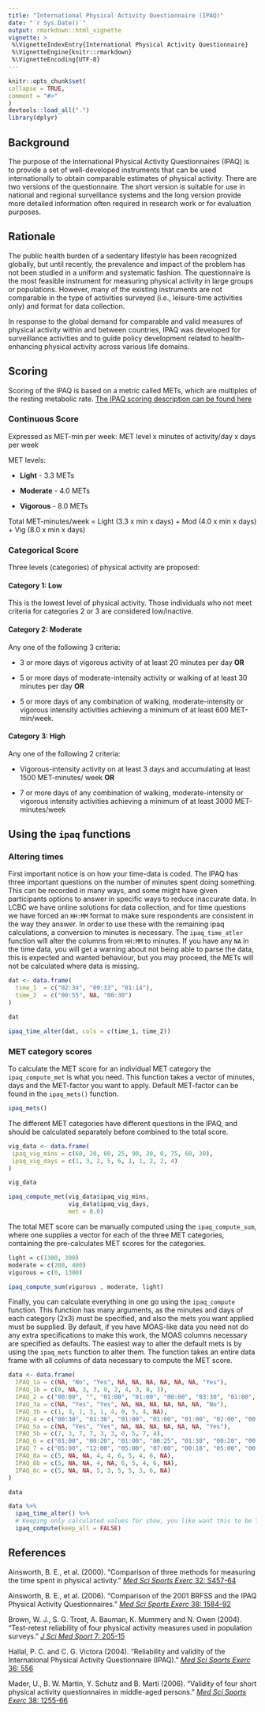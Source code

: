 ```yaml
---
title: "International Physical Activity Questionnaire (IPAQ)"
date: "`r Sys.Date()`"
output: rmarkdown::html_vignette
vignette: >
 %\VignetteIndexEntry{International Physical Activity Questionnaire}
 %\VignetteEngine{knitr::rmarkdown}
 %\VignetteEncoding{UTF-8}
---
```

  
```r
knitr::opts_chunk$set(
collapse = TRUE,
comment = "#>"
)
devtools::load_all(".")
library(dplyr)
```

## Background

The purpose of the International Physical Activity Questionnaires (IPAQ) is to provide a set of well-developed instruments that can be used internationally to obtain comparable estimates of physical activity. There are two versions of the questionnaire. The short version is suitable for use in national and regional surveillance systems and the long version provide more detailed information often required in research work or for evaluation purposes.

## Rationale

The public health burden of a sedentary lifestyle has been recognized globally, but until recently, the prevalence and impact of the problem has not been studied in a uniform and systematic fashion. The questionnaire is the most feasible instrument for measuring physical activity in large groups or populations. However, many of the existing instruments are not comparable in the type of activities surveyed (i.e., leisure-time activities only) and format for data collection. 

In response to the global demand for comparable and valid measures of physical activity within and between countries, IPAQ was developed for surveillance activities and to guide policy development related to health-enhancing physical activity across various life domains.

## Scoring

Scoring of the IPAQ is based on a metric called METs, which are multiples of the resting metabolic rate.
[The IPAQ scoring description can be found here ](https://docs.google.com/viewer?a=v&pid=sites&srcid=ZGVmYXVsdGRvbWFpbnx0aGVpcGFxfGd4OjE0NDgxMDk3NDU1YWRlZTM)


### Continuous Score

Expressed as MET-min per week: MET level x minutes of activity/day x days per week

MET levels:

* **Light** - 3.3 METs

* **Moderate** - 4.0 METs

* **Vigorous** - 8.0 METs

Total MET-minutes/week = Light (3.3 x min x days) + Mod (4.0 x min x days) + Vig (8.0 x min x days)


### Categorical Score

Three levels (categories) of physical activity are proposed:

#### Category 1: Low

This is the lowest level of physical activity. Those individuals who not meet criteria for categories 2 or 3 are considered low/inactive. 

#### Category 2: Moderate

Any one of the following 3 criteria:

* 3 or more days of vigorous activity of at least 20 minutes per day **OR**

* 5 or more days of moderate-intensity activity or walking of at least 30 minutes per day **OR**

* 5 or more days of any combination of walking, moderate-intensity or vigorous intensity activities achieving a minimum of at least 600 MET-min/week. 


#### Category 3: High

Any one of the following 2 criteria:

* Vigorous-intensity activity on at least 3 days and accumulating at least 1500 MET-minutes/
week **OR**

* 7 or more days of any combination of walking, moderate-intensity or vigorous
intensity activities achieving a minimum of at least 3000 MET-minutes/week 

## Using the `ipaq` functions

### Altering times
First important notice is on how your time-data is coded.
The IPAQ has three important questions on the number of minutes spent doing something. 
This can be recorded in many ways, and some might have given participants options to answer in specific ways to reduce inaccurate data.
In LCBC we have online solutions for data collection, and for time questions we have forced an `HH:MM` format to make sure respondents are consistent in the way they answer. 
In order to use these with the remaining ipaq calculations, a conversion to minutes is necessary.
The `ipaq_time_atler` function will alter the columns from `HH:MM` to minutes.
If you have any `NA` in the time data, you will get a warning about not being able to parse the data,
this is expected and wanted behaviour, but you may proceed, the METs will not be calculated where data is missing.

```r
dat <- data.frame(
  time_1  = c("02:34", "09:33", "01:14"),
  time_2  = c("00:55", NA, "00:30")
)

dat

ipaq_time_alter(dat, cols = c(time_1, time_2))
```

### MET category scores
To calculate the MET score for an individual MET category the `ipaq_compute_met` is what you need.
This function takes a vector of minutes, days and the MET-factor you want to apply. 
Default MET-factor can be found in the `ipaq_mets()` function.

```r
ipaq_mets()
```

The different MET categories have different questions in the IPAQ, and should be calculated separately before combined to the total score. 

```r
vig_data <- data.frame(
 ipaq_vig_mins = c(60, 20, 60, 25, 90, 20, 0, 75, 60, 30),
 ipaq_vig_days = c(1, 3, 2, 5, 6, 1, 1, 2, 2, 4)
)

vig_data

ipaq_compute_met(vig_data$ipaq_vig_mins, 
                 vig_data$ipaq_vig_days, 
                 met = 8.0)
```


The total MET score can be manually computed using the `ipaq_compute_sum`, where one supplies a vector for each of the three MET categories, containing the pre-calculates MET scores for the categories.
```r
light = c(1300, 300)
moderate = c(200, 400)
vigurous = c(0, 1300)

ipaq_compute_sum(vigurous , moderate, light)
```

Finally, you can calculate everything in one go using the `ipaq_compute` function.
This function has many arguments, as the minutes and days of each category (2x3) must
be specified, and also the mets you want applied must be supplied.
By default, if you have MOAS-like data you need not do any extra specifications to make this work,
the MOAS columns necessary are specified as defaults.
The easiest way to alter the default mets is by using the `ipaq_mets` function to alter them.
The function takes an entire data frame with all columns of data necessary to compute the MET score.

```r

data <- data.frame(
  IPAQ_1a = c(NA, "No", "Yes", NA, NA, NA, NA, NA, NA, "Yes"), 
  IPAQ_1b = c(0, NA, 3, 3, 0, 2, 4, 3, 0, 3), 
  IPAQ_2 = c("00:00", "", "01:00", "01:00", "00:00", "03:30", "01:00", "00:25", "00:00", "00:45"), 
  IPAQ_3a = c(NA, "Yes", "Yes", NA, NA, NA, NA, NA, NA, "No"), 
  IPAQ_3b = c(1, 3, 1, 3, 1, 4, 0, 5, 4, NA), 
  IPAQ_4 = c("00:30", "01:30", "01:00", "01:00", "01:00", "02:00", "00:00", "00:15", "03:00", ""), 
  IPAQ_5a = c(NA, "Yes", "Yes", NA, NA, NA, NA, NA, NA, "Yes"), 
  IPAQ_5b = c(7, 3, 7, 7, 3, 3, 0, 5, 7, 4), 
  IPAQ_6 = c("01:00", "00:20", "01:00", "00:25", "01:30", "00:20", "00:00", "01:15",  "01:00", "00:30"), 
  IPAQ_7 = c("05:00", "12:00", "05:00", "07:00", "00:18", "05:00", "00:00", "08:00", "04:00", "08:00"), 
  IPAQ_8a = c(5, NA, NA, 4, 4, 6, 5, 4, 6, NA),
  IPAQ_8b = c(5, NA, NA, 4, NA, 6, 5, 4, 6, NA), 
  IPAQ_8c = c(5, NA, NA, 5, 3, 5, 5, 3, 6, NA)
)

data

data %>% 
  ipaq_time_alter() %>% 
  # Keeping only calculated values for show, you like want this to be TRUE (default)
  ipaq_compute(keep_all = FALSE)
```


## References

Ainsworth, B. E., et al. (2000). "Comparison of three methods for measuring the time spent in physical activity." [*Med Sci Sports Exerc* 32: S457-64](https://www.ncbi.nlm.nih.gov/pubmed/10993415)

Ainsworth, B. E., et al. (2006). "Comparison of the 2001 BRFSS and the IPAQ Physical Activity Questionnaires." [*Med Sci Sports Exerc* 38: 1584-92](https://www.ncbi.nlm.nih.gov/pubmed/16960519)

Brown, W. J., S. G. Trost, A. Bauman, K. Mummery and N. Owen (2004). "Test-retest reliability of four physical activity measures used in population surveys." [*J Sci Med Sport* 7: 205-15](https://www.ncbi.nlm.nih.gov/pubmed/15362316)

Hallal, P. C. and C. G. Victora (2004). "Reliability and validity of the International Physical Activity Questionnaire (IPAQ)." [*Med Sci Sports Exerc* 36: 556](https://www.ncbi.nlm.nih.gov/pubmed/15076800)

Mader, U., B. W. Martin, Y. Schutz and B. Marti (2006). "Validity of four short physical activity questionnaires in middle-aged persons." [*Med Sci Sports Exerc* 38: 1255-66](https://www.ncbi.nlm.nih.gov/pubmed/16826022)


